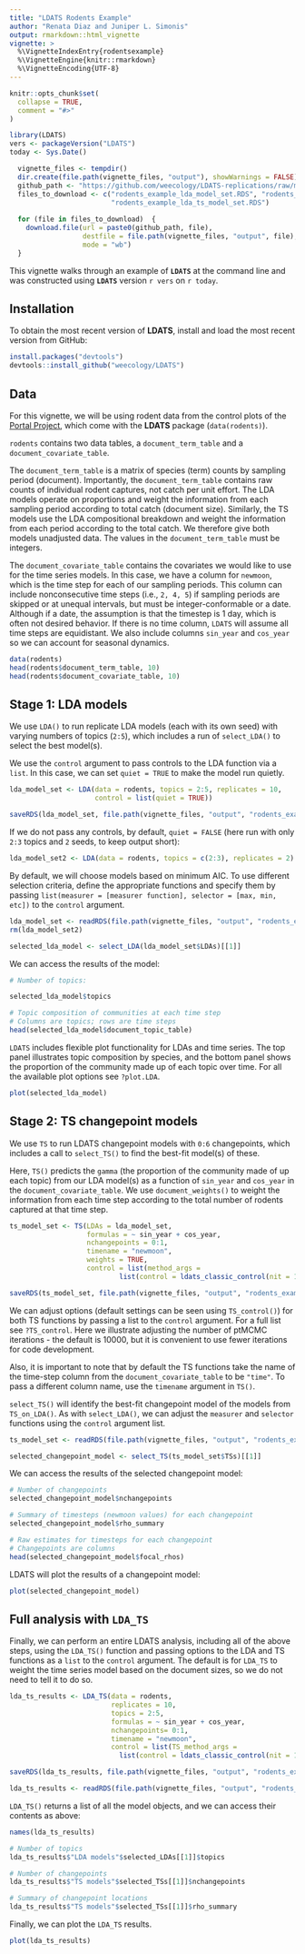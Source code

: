 ```yaml
---
title: "LDATS Rodents Example"
author: "Renata Diaz and Juniper L. Simonis"
output: rmarkdown::html_vignette
vignette: >
  %\VignetteIndexEntry{rodentsexample}
  %\VignetteEngine{knitr::rmarkdown}
  %\VignetteEncoding{UTF-8}
---
```


```r
knitr::opts_chunk$set(
  collapse = TRUE,
  comment = "#>"
)
```

```r
library(LDATS)
vers <- packageVersion("LDATS")
today <- Sys.Date()
```

```r
  vignette_files <- tempdir()
  dir.create(file.path(vignette_files, "output"), showWarnings = FALSE)
  github_path <- "https://github.com/weecology/LDATS-replications/raw/master/output/"
  files_to_download <- c("rodents_example_lda_model_set.RDS", "rodents_example_ts_model_set.RDS", 
                         "rodents_example_lda_ts_model_set.RDS")
  
  for (file in files_to_download)  {
    download.file(url = paste0(github_path, file),
                  destfile = file.path(vignette_files, "output", file), 
                  mode = "wb")
  }
```

This vignette walks through an example of **`LDATS`** at the command line and was constructed using **`LDATS`** version `r vers` on `r today`.


## Installation

To obtain the most recent version of **LDATS**, install and load the most recent version from GitHub:

```r
install.packages("devtools")
devtools::install_github("weecology/LDATS")
```

## Data

For this vignette, we will be using rodent data from the control plots of the [Portal Project](https://github.com/weecology/portaldata), which come with the **LDATS** package (`data(rodents)`).

`rodents` contains two data tables, a `document_term_table` and a `document_covariate_table`. 

The `document_term_table` is a matrix of species (term) counts by sampling period (document). Importantly, the `document_term_table` contains raw counts of individual rodent captures, not catch per unit effort. The LDA models operate on proportions and weight the information from each sampling period according to total catch (document size). Similarly, the TS models use the LDA compositional breakdown and weight the information from each period according to the total catch. We therefore give both models unadjusted data. The values in the `document_term_table` must be integers.

The `document_covariate_table` contains the covariates we would like to use for the time series models. In this case, we have a column for `newmoon`, which is the time step for each of our sampling periods. This column can include nonconsecutive time steps (i.e., `2, 4, 5`) if sampling periods are skipped or at unequal intervals, but must be integer-conformable or a date. Although if a date, the assumption is that the timestep is 1 day, which is often not desired behavior. If there is no time column, `LDATS` will assume all time steps are equidistant. We also include columns `sin_year` and `cos_year` so we can account for seasonal dynamics.

```r
data(rodents)
head(rodents$document_term_table, 10)
head(rodents$document_covariate_table, 10)
```


## Stage 1: LDA models

We use `LDA()` to run replicate LDA models (each with its own seed) with varying numbers of topics (`2:5`), which includes a run of `select_LDA()` to select the best model(s).

We use the `control` argument to pass controls to the LDA function via a `list`. In this case, we can set `quiet = TRUE` to make the model run quietly. 

```r
lda_model_set <- LDA(data = rodents, topics = 2:5, replicates = 10,
                     control = list(quiet = TRUE))
```

```r
saveRDS(lda_model_set, file.path(vignette_files, "output", "rodents_example_lda_model_set.RDS"))
```

If we do not pass any controls, by default, `quiet = FALSE` (here run with only `2:3` topics and `2` seeds, to keep output short): 

```r
lda_model_set2 <- LDA(data = rodents, topics = c(2:3), replicates = 2)
```

By default, we will choose models based on minimum AIC. To use different selection criteria, define the appropriate functions and specify them by passing `list(measurer = [measurer function], selector = [max, min, etc])` to the `control` argument. 



```r
lda_model_set <- readRDS(file.path(vignette_files, "output", "rodents_example_lda_model_set.Rds"))
rm(lda_model_set2)
```

```r
selected_lda_model <- select_LDA(lda_model_set$LDAs)[[1]]
```


We can access the results of the model:

```r
# Number of topics:

selected_lda_model$topics

# Topic composition of communities at each time step
# Columns are topics; rows are time steps
head(selected_lda_model$document_topic_table)
```

`LDATS` includes flexible plot functionality for LDAs and time series. 
The top panel illustrates topic composition by species, and the bottom panel shows the proportion of the community made up of each topic over time. 
For all the available plot options see `?plot.LDA`. 

```r
plot(selected_lda_model)
```


## Stage 2: TS changepoint models

We use `TS` to run LDATS changepoint models with `0:6` changepoints, which includes a call to `select_TS()` to find the best-fit model(s) of these. 

Here, `TS()` predicts the `gamma` (the proportion of the community made of up each topic) from our LDA model(s) as a function of `sin_year` and `cos_year` in the `document_covariate_table`. 
We use `document_weights()` to weight the information from each time step according to the total number of rodents captured at that time step. 


```r
ts_model_set <- TS(LDAs = lda_model_set, 
                   formulas = ~ sin_year + cos_year,
                   nchangepoints = 0:1, 
                   timename = "newmoon",
                   weights = TRUE,
                   control = list(method_args = 
                           list(control = ldats_classic_control(nit = 1000))))
```
```r
saveRDS(ts_model_set, file.path(vignette_files, "output", "rodents_example_ts_model_set.RDS"))
```

We can adjust options (default settings can be seen using `TS_control()`) for both TS functions by passing a list to the `control` argument. 
For a full list see `?TS_control`. Here we illustrate adjusting the number of ptMCMC iterations - the default is 10000, but it is convenient to use fewer iterations for code development.

Also, it is important to note that by default the TS functions take the name of the time-step column from the `document_covariate_table` to be `"time"`. 
To pass a different column name, use the `timename` argument in `TS()`. 

`select_TS()` will identify the best-fit changepoint model of the models from `TS_on_LDA()`. 
As with `select_LDA()`, we can adjust the `measurer` and `selector` functions using the `control` argument list. 

```r
ts_model_set <- readRDS(file.path(vignette_files, "output", "rodents_example_ts_model_set.RDS"))
```

```r
selected_changepoint_model <- select_TS(ts_model_set$TSs)[[1]]
```

We can access the results of the selected changepoint model:

```r
# Number of changepoints
selected_changepoint_model$nchangepoints

# Summary of timesteps (newmoon values) for each changepoint
selected_changepoint_model$rho_summary

# Raw estimates for timesteps for each changepoint
# Changepoints are columns
head(selected_changepoint_model$focal_rhos)

```

LDATS will plot the results of a changepoint model:

```r
plot(selected_changepoint_model)
```

## Full analysis with `LDA_TS`

Finally, we can perform an entire LDATS analysis, including all of the above steps, using the `LDA_TS()` function and passing options to the LDA and TS functions as a `list` to the `control` argument. 
The default is for `LDA_TS` to weight the time series model based on the document sizes, so we do not need to tell it to do so.

```r
lda_ts_results <- LDA_TS(data = rodents,
                         replicates = 10, 
                         topics = 2:5,
                         formulas = ~ sin_year + cos_year,
                         nchangepoints= 0:1,
                         timename = "newmoon",
                         control = list(TS_method_args = 
                           list(control = ldats_classic_control(nit = 1000))))
```

```r
saveRDS(lda_ts_results, file.path(vignette_files, "output", "rodents_example_lda_ts_model_set.RDS"))
```
```r
lda_ts_results <- readRDS(file.path(vignette_files, "output", "rodents_example_lda_ts_model_set.RDS"))
```

`LDA_TS()` returns a list of all the model objects, and we can access their contents as above:

```r
names(lda_ts_results)

# Number of topics
lda_ts_results$"LDA models"$selected_LDAs[[1]]$topics

# Number of changepoints
lda_ts_results$"TS models"$selected_TSs[[1]]$nchangepoints

# Summary of changepoint locations
lda_ts_results$"TS models"$selected_TSs[[1]]$rho_summary
```

Finally, we can plot the `LDA_TS` results.

```r
plot(lda_ts_results)
```

